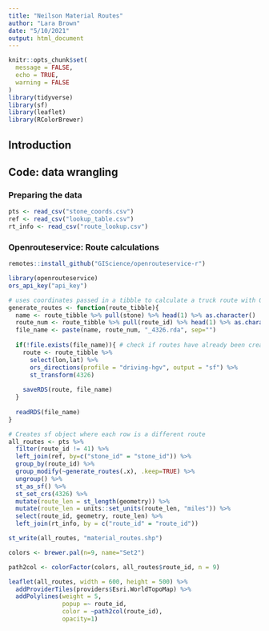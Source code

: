 ```yaml
---
title: "Neilson Material Routes"
author: "Lara Brown"
date: "5/10/2021"
output: html_document
---
```


```r
knitr::opts_chunk$set(
  message = FALSE,
  echo = TRUE,
  warning = FALSE
)
library(tidyverse)
library(sf)
library(leaflet)
library(RColorBrewer)
```

## Introduction

## Code: data wrangling

### Preparing the data

```r
pts <- read_csv("stone_coords.csv")
ref <- read_csv("lookup_table.csv")
rt_info <- read_csv("route_lookup.csv")
```


### Openrouteservice: Route calculations

```r
remotes::install_github("GIScience/openrouteservice-r")
```

```r
library(openrouteservice)
ors_api_key("api_key")
```

```r
# uses coordinates passed in a tibble to calculate a truck route with OpenRouteService
generate_routes <- function(route_tibble){
  name <- route_tibble %>% pull(stone) %>% head(1) %>% as.character()
  route_num <- route_tibble %>% pull(route_id) %>% head(1) %>% as.character()
  file_name <- paste(name, route_num, "_4326.rda", sep="")
  
  if(!file.exists(file_name)){ # check if routes have already been created and stored locally
    route <- route_tibble %>%
      select(lon,lat) %>%
      ors_directions(profile = "driving-hgv", output = "sf") %>%
      st_transform(4326)
    
    saveRDS(route, file_name)
  }
  
  readRDS(file_name)
}
```

```r
# Creates sf object where each row is a different route
all_routes <- pts %>%
  filter(route_id != 41) %>%
  left_join(ref, by=c("stone_id" = "stone_id")) %>%
  group_by(route_id) %>%
  group_modify(~generate_routes(.x), .keep=TRUE) %>%
  ungroup() %>%
  st_as_sf() %>%
  st_set_crs(4326) %>%
  mutate(route_len = st_length(geometry)) %>%
  mutate(route_len = units::set_units(route_len, "miles")) %>%
  select(route_id, geometry, route_len) %>%
  left_join(rt_info, by = c("route_id" = "route_id"))

st_write(all_routes, "material_routes.shp")
```


```r
colors <- brewer.pal(n=9, name="Set2")

path2col <- colorFactor(colors, all_routes$route_id, n = 9)

leaflet(all_routes, width = 600, height = 500) %>% 
  addProviderTiles(providers$Esri.WorldTopoMap) %>%
  addPolylines(weight = 5, 
               popup =~ route_id,
               color = ~path2col(route_id),
               opacity=1)
```

